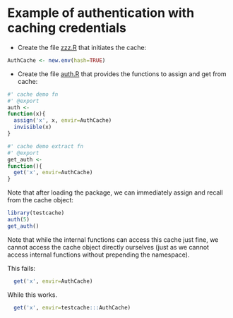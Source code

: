 # Example of authentication with caching credentials

<!--
%\VignetteEngine{knitr}
%\VignetteIndexEntry{Caching Tutorial}
-->

* Create the file [zzz.R]() that initiates the cache:

```r
AuthCache <- new.env(hash=TRUE)
```


* Create the file [auth.R]() that provides the functions to assign and get from cache: 

```r
#' cache demo fn
#' @export
auth <- 
function(x){
  assign('x', x, envir=AuthCache)
  invisible(x)
} 
```

```r
#' cache demo extract fn
#' @export
get_auth <- 
function(){
  get('x', envir=AuthCache)
} 
```



Note that after loading the package, we can immediately assign and recall from the cache object:

```r
library(testcache)
auth(5)
get_auth()
```

Note that while the internal functions can access this cache just fine, we cannot access the cache object directly ourselves (just as we cannot access internal functions without prepending the namespace).  

This fails:

```r
  get('x', envir=AuthCache)
```

While this works.  

```r
  get('x', envir=testcache:::AuthCache)
```


